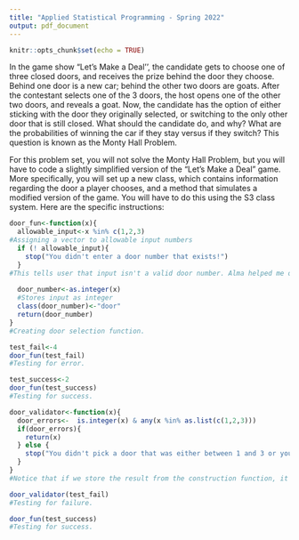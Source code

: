 ```yaml
---
title: "Applied Statistical Programming - Spring 2022"
output: pdf_document
---
```


```r
knitr::opts_chunk$set(echo = TRUE)
```

\begin{center}
{\Large{\textbf{Problem Set 3}}} \\
\vspace{4 bp}
Due Wednesday, March 2, 10:00 AM (Before Class) \\
\end{center}

\section*{Instructions}
\begin{enumerate}
  \item The following questions should each be answered within an R script. Be sure to provide many comments in the script to facilitate grading. Undocumented code will not be graded.
  \item Work on git. Fork the repository found at \url{https://github.com/johnsontr/AppliedStatisticalProgramming2022} and add your code for Problem Set 3, committing and pushing frequently. Use meaningful commit messages because these will affect your grade.
  \item You may work in teams, but each student should develop their own Rmarkdown file. To be clear, there should be no copy and paste. Each keystroke in the assignment should be your own.
  \item For students new to programming, this may take a while. Get started.
\end{enumerate}

\section*{Let's Make a Deal\footnote{\url{https://en.wikipedia.org/wiki/Let's_Make_a_Deal}}}
In the game show "Let's Make a Deal'', the candidate gets to choose one of three closed doors, and receives the prize behind the door they choose. Behind one door is a new car; behind the other two doors are goats. After the contestant selects one of the 3 doors, the host opens one of the other two doors, and reveals a goat. Now, the candidate has the option of either sticking with the door they originally selected, or switching to the only other door that is still closed. What should the candidate do, and why? What are the probabilities of winning the car if they stay versus if they switch? This question is known as the Monty Hall Problem.


\subsection*{Your tasks}
For this problem set, you will not solve the Monty Hall Problem, but you will have to code a slightly simplified version of the "Let's Make a Deal" game. More specifically, you will set up a new class, which contains information regarding the door a player chooses, and a method that simulates a modified version of the game. You will have to do this using the S3 class system. Here are the specific instructions:

\begin{enumerate}
  \item Define a new class: \texttt{door}. Objects of this class simply take on one numeric value: 1, 2, or 3 -- indicating which door a candidate chooses.
  \item Create a method for \texttt{door} objects that is called \texttt{PlayGame}. This method is supposed to do the following:
\begin{itemize}
  \item take the numeric value that is stored in the \texttt{door} object,
  \item draw a random number between 1 and 3 that presents the door behind which the car is hidden,
  \item compare the two numbers, and print a message congratulating a winning candidate that chose the correct door, or expressing sympathies for a losing candidate that chose the wrong door.
\end{itemize}
  \item Write: 
  \begin{itemize}
    \item a construction function that allows the user to create a \texttt{door} object,
    \item and a validation function that checks whether the value stored in \texttt{door} is actually an integer
  \end{itemize}
\end{enumerate}

```r

door_fun<-function(x){
  allowable_input<-x %in% c(1,2,3)
#Assigning a vector to allowable input numbers
  if (! allowable_input){
    stop("You didn't enter a door number that exists!")
  }
#This tells user that input isn't a valid door number. Alma helped me out with this one because the original function would get messy very fast. 
  
  door_number<-as.integer(x)
  #Stores input as integer
  class(door_number)<-"door"
  return(door_number)
}
#Creating door selection function. 
```

```r
test_fail<-4
door_fun(test_fail)
#Testing for error. 
```
```r
test_success<-2
door_fun(test_success)
#Testing for success. 
```


```r
door_validator<-function(x){
  door_errors<-  is.integer(x) & any(x %in% as.list(c(1,2,3)))
  if(door_errors){
    return(x)
  } else {
    stop("You didn't pick a door that was either between 1 and 3 or you didn't select an integer....It's not that hard.")
  }
}
#Notice that if we store the result from the construction function, it will be turned into an integer. So, if we were to, say, run 2.5 in the constructor, saved the output into an object, and passed that object through the validator function, we would not get an error since the object is now an integer. If we wanted to test the validator, then we would just input 2.5. 
```

```r
door_validator(test_fail)
#Testing for failure. 
```

```r
door_fun(test_success)
#Testing for success. 
```















